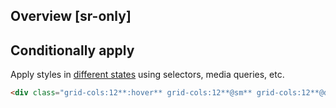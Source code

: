 ## Overview [sr-only]
<Overview/>

## Conditionally apply
Apply styles in [different states](/docs/states-and-queries) using selectors, media queries, etc.
```html
<div class="grid-cols:12**:hover** grid-cols:12**@sm** grid-cols:12**@dark** grid-cols:12**@print**">…</div>
```

